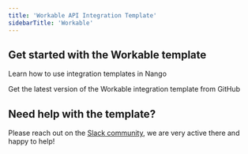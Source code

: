 ```yaml
---
title: 'Workable API Integration Template'
sidebarTitle: 'Workable'
---
```


## Get started with the Workable template

<Card title="How to use integration templates"
      href="/integration-templates/overview#how-to-use-integration-templates"
      icon="book-open">
    Learn how to use integration templates in Nango
</Card>

<Card title="Get the Workable template"
      href="https://github.com/NangoHQ/nango/tree/master/integration-templates/workable"
      icon="github">
    Get the latest version of the Workable integration template from GitHub
</Card>

## Need help with the template?
Please reach out on the [Slack community](https://nango.dev/slack), we are very active there and happy to help!